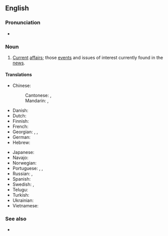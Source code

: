 ==English==
===Pronunciation===
* {{audio|en|LL-Q1860 (eng)-PerfectSoundWhatever-current events.wav|Audio (CA)}}

===Noun===
{{en-plural noun|sg=current event}}

# [[current|Current]] [[affairs]]; those [[event]]s and issues of interest currently found in the [[news]].

====Translations====
{{trans-top|news items}}
* Chinese:
*: Cantonese: {{t|yue|時事|sc=Hani}}, {{t|yue|时事|tr=si4 si6|sc=Hani}}
*: Mandarin: {{t+|cmn|時事|sc=Hani}}, {{t+|cmn|时事|tr=shíshì|sc=Hani}}
* Danish: {{t|da|[[aktuel]]le [[begivenhed]]er}}
* Dutch: {{t+|nl|actualiteiten}}
* Finnish: {{t|fi|[[ajankohtaiset]] [[uutiset]]}}
* French: {{t+|fr|actualités}}
* Georgian: {{t|ka|მიმდინარე მოვლენები}}, {{t|ka|ახლანდელი მოვლენები}}, {{t|ka|დღევანდელი მოვლენები}}
* German: {{t|de|[[aktuell]]es [[Tagesgeschehen]]|n}}
* Hebrew: {{t+|he|אֲקְטוּאַלְיָה|f|tr=aqtuálya|sc=Hebr}}
{{trans-mid}}
* Japanese: {{t+|ja|時事|tr=jiji}}
* Navajo: {{t|nv|ádahooníłígíí}}
* Norwegian: {{t|no|aktuelle hendelser}}
* Portuguese: {{t|pt|[[eventos]] [[atuais]]|m-p}}, {{t|pt|[[acontecimentos]] [[recentes]]|m-p}}, {{t+|pt|atualidades|f-p}}
* Russian: {{t+|ru|но́вости|f-p}}, {{t+|ru|теку́щие собы́тия|n-p}}
* Spanish: {{t|es|[[acontecimiento|acontecimientos]] de [[actualidad]]|m-p}}
* Swedish: {{t+|sv|aktualitet|alt=aktualiteter}}, {{t+|sv|aktuell|alt=aktuella}} {{t+|sv|händelse|alt=händelser}}
* Telugu: {{t+|te|ప్రస్తుత ఘటనలు|sc=Telu}}
* Turkish: {{t+|tr|aktüalite}}
* Ukrainian: {{t+|uk|пото́чні поді́ї|f-p}}
* Vietnamese: {{t+|vi|thời sự}}
{{trans-bottom}}

===See also===
* {{l|en|current affairs}}